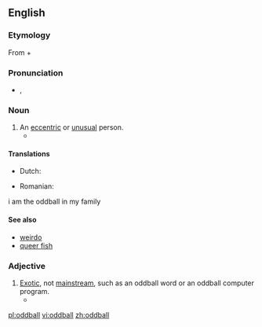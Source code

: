 ==English==
{{wikipedia}}

===Etymology===
From {{term|odd|lang=en}} + {{term|ball|lang=en}}

===Pronunciation===
* {{a|US}} {{IPA|/ˈɑːdˌbɑːl/}}, {{SAMPA|/"A:d%bA:l/}}

===Noun===
{{en-noun}}

# An [[eccentric]] or [[unusual]] person.
#* {{quote-book|passage="She's different, mister. A real '''oddball''', if you know what I mean. But your little girl would love her. All kids love the Doll Lady."|author=Maris Soule|title=Storybook Hero|page=5|year=1989}}

====Translations====
{{trans-top|eccentric person}}
* Dutch: {{t+|nl|kwast}}
{{trans-mid}}
* Romanian: {{t+|ro|ciudat|m}}
{{trans-bottom}}
i am the oddball in my family

====See also====
* [[weirdo]]
* [[queer fish]]

===Adjective===
{{en-adj|-}}

# [[exotic|Exotic]], not [[mainstream]], such as an oddball word or an oddball computer program.
#* {{quote-book|passage=An '''oddball''' word processor, for example, might never be supported by such helpful tools as spelling checkers, indexing programs, footnote utilities,...|title=The Complete Guide to Microsystem Management|author=Steven K. Roberts|year=1984}}

[[pl:oddball]]
[[vi:oddball]]
[[zh:oddball]]